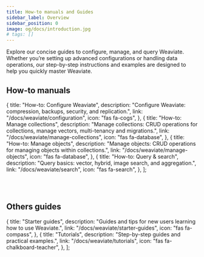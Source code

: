 ```yaml
---
title: How-to manuals and Guides
sidebar_label: Overview
sidebar_position: 0
image: og/docs/introduction.jpg
# tags: []
---
```


Explore our concise guides to configure, manage, and query Weaviate.
Whether you’re setting up advanced configurations or handling data operations, our step-by-step instructions and examples are designed to help you quickly master Weaviate.


## How-to manuals

  {
    title: "How-to: Configure Weaviate",
    description:
      "Configure Weaviate: compression, backups, security, and replication.",
    link: "/docs/weaviate/configuration",
    icon: "fas fa-cogs",
  },
  {
    title: "How-to: Manage collections",
    description:
      "Manage collections: CRUD operations for collections, manage vectors, multi-tenancy and migrations.",
    link: "/docs/weaviate/manage-collections",
    icon: "fas fa-database",
  },
  {
    title: "How-to: Manage objects",
    description:
      "Manage objects: CRUD operations for managing objects within collections.",
    link: "/docs/weaviate/manage-objects",
    icon: "fas fa-database",
  },
  {
    title: "How-to: Query & search",
    description: "Query basics: vector, hybrid, image search, and aggregation.",
    link: "/docs/weaviate/search",
    icon: "fas fa-search",
  },
];

<br />
<CardsSection items={howToGuidesCardsData} />
<br />

## Others guides

  {
    title: "Starter guides",
    description: "Guides and tips for new users learning how to use Weaviate.",
    link: "/docs/weaviate/starter-guides",
    icon: "fas fa-compass",
  },
  {
    title: "Tutorials",
    description: "Step-by-step guides and practical examples.",
    link: "/docs/weaviate/tutorials",
    icon: "fas fa-chalkboard-teacher",
  },
];

<br />
<CardsSection items={otherGuidesCardsData} />
<br />
